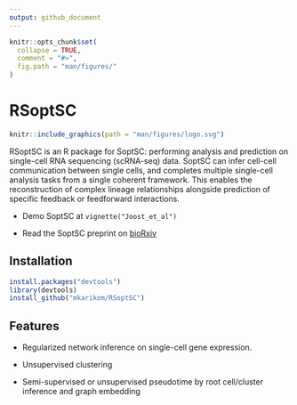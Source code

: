 ```yaml
---
output: github_document
---
```


<!-- README.md is generated from README.Rmd. Please edit that file -->

```r
knitr::opts_chunk$set(
  collapse = TRUE,
  comment = "#>",
  fig.path = "man/figures/"
)
```

# RSoptSC 

```r
knitr::include_graphics(path = "man/figures/logo.svg")
```

RSoptSC is an R package for SoptSC: performing analysis and prediction on single-cell RNA sequencing (scRNA-seq) data. SoptSC can infer cell-cell communication between single cells, and completes multiple single-cell analysis tasks from a single coherent framework. This enables the reconstruction of complex lineage relationships alongside prediction of specific feedback or feedforward interactions. 

* Demo SoptSC at `vignette("Joost_et_al")`

* Read the SoptSC preprint on [bioRxiv](https://www.biorxiv.org/content/early/2018/05/12/168922)


## Installation

```r
install.packages("devtools")
library(devtools)
install_github("mkarikom/RSoptSC")
```


## Features

* Regularized network inference on single-cell gene expression.

* Unsupervised clustering

* Semi-supervised or unsupervised pseudotime by root cell/cluster inference and graph embedding 
